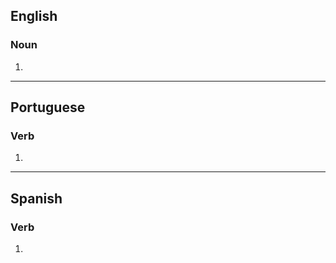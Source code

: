 {{also|indiciás}}

==English==

===Noun===
{{head|en|noun form}}

# {{plural of|en|indicia}}

----

==Portuguese==

===Verb===
{{head|pt|verb form}}

# {{pt-verb form of|indiciar}}

----

==Spanish==

===Verb===
{{head|es|verb form}}

# {{es-verb form of|indiciar}}
